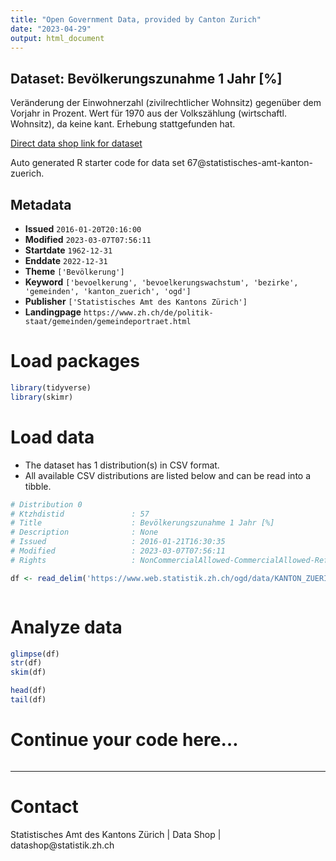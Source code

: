 ```yaml
---
title: "Open Government Data, provided by Canton Zurich"
date: "2023-04-29"
output: html_document
---
```


## Dataset: Bevölkerungszunahme 1 Jahr [%]

Veränderung der Einwohnerzahl (zivilrechtlicher Wohnsitz) gegenüber dem Vorjahr in Prozent. Wert für 1970 aus der Volkszählung (wirtschaftl. Wohnsitz), da keine kant. Erhebung stattgefunden hat.

[Direct data shop link for dataset](https://www.zh.ch/de/politik-staat/opendata.zhweb-noredirect.zhweb-cache.html#/datasets/67@statistisches-amt-kanton-zuerich)

Auto generated R starter code for data set 67@statistisches-amt-kanton-zuerich.

## Metadata

- **Issued** `2016-01-20T20:16:00`
- **Modified** `2023-03-07T07:56:11`
- **Startdate** `1962-12-31`
- **Enddate** `2022-12-31`
- **Theme** `['Bevölkerung']`
- **Keyword** `['bevoelkerung', 'bevoelkerungswachstum', 'bezirke', 'gemeinden', 'kanton_zuerich', 'ogd']`
- **Publisher** `['Statistisches Amt des Kantons Zürich']`
- **Landingpage** `https://www.zh.ch/de/politik-staat/gemeinden/gemeindeportraet.html`


# Load packages

```r

library(tidyverse)
library(skimr)

```

# Load data

-   The dataset has 1 distribution(s) in CSV format.
-   All available CSV distributions are listed below and can be read into a tibble.

```r

# Distribution 0
# Ktzhdistid               : 57
# Title                    : Bevölkerungszunahme 1 Jahr [%]
# Description              : None
# Issued                   : 2016-01-21T16:30:35
# Modified                 : 2023-03-07T07:56:11
# Rights                   : NonCommercialAllowed-CommercialAllowed-ReferenceRequired

df <- read_delim('https://www.web.statistik.zh.ch/ogd/data/KANTON_ZUERICH_201.csv')



```

# Analyze data

```r

glimpse(df)
str(df)
skim(df)

head(df)
tail(df)

```

# Continue your code here...

```r

```

------------------------------------------------------------------------

# Contact

Statistisches Amt des Kantons Zürich | Data Shop | datashop@statistik.zh.ch
